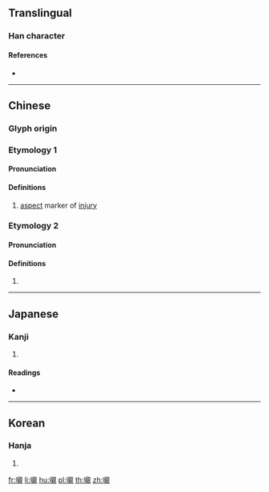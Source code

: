 {{character info/new}}
==Translingual==

===Han character===
{{Han char|rn=30|rad=口|as=16|sn=19|four=66010|canj=RYDU|ids=⿰口親}}

====References====
* {{Han ref|kx=0213.340|dkj=04561|dj=0436.130|hdz=10703.100|uh=56AB|ud=22187|bh=F1F0|bd=61936}}

----

==Chinese==
{{zh-forms}}

===Glyph origin===
{{Han etym}}

===Etymology 1===

====Pronunciation====
{{zh-pron
|c=can1
|cat=
}}

====Definitions====
{{zh-hanzi}}

# {{lb|zh|Cantonese}} [[aspect]] marker of [[injury]]

===Etymology 2===

====Pronunciation====
{{zh-pron
|m=chèn
|mc=y
|oc=y
|cat=
}}

====Definitions====
{{zh-hanzi}}

# {{rfdef|zh}}

----

==Japanese==

===Kanji===
{{ja-kanji|grade=|rs=口16}}

# {{defn|lang=ja|sort=口16}}

====Readings====
* {{ja-readings|on=[[しん]] (shin)|kun=[[ほどこす]] (hodokosu)}}

----

==Korean==

===Hanja===
{{ko-hanja|hangeul=친|rv=chin|mr=ch'in}}

# {{defn|lang=ko|sort=口16}}

[[fr:嚫]]
[[li:嚫]]
[[hu:嚫]]
[[pl:嚫]]
[[th:嚫]]
[[zh:嚫]]